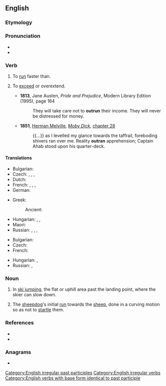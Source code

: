 ==English==

===Etymology===
{{prefix|en|out|run}}

===Pronunciation===
* {{rhymes|en|ʌn|s=2}}
* {{IPA|en|/ˈaʊtɹʌn/}}

===Verb===
{{en-verb|outruns|outrunning|outran|outrun}}

# {{lb|en|transitive}} To [[run]] faster than.
#: {{ux|en|Can a tiger '''outrun''' a lion?}}
#: {{ux|en|I don't need to '''outrun''' the bear; I just need to '''outrun''' you.}}
# {{lb|en|transitive}} To [[exceed]] or overextend.
#* '''1813''', Jane Austen, ''Pride and Prejudice'', Modern Library Edition (1995), page 164
#*: They will take care not to '''outrun''' their income. They will never be distressed for money.
#* '''1851''', [[w:Herman Melville|Herman Melville]], ''[[w:Moby Dick|Moby Dick]]'', [[s:Moby-Dick/Chapter 28|chapter 28]]
#*: {{...}} as I levelled my glance towards the taffrail, foreboding shivers ran over me. Reality '''outran''' apprehension; Captain Ahab stood upon his quarter-deck.

====Translations====
{{trans-top|run faster}}
* Bulgarian: {{t+|bg|изпреварвам}}
* Czech: {{t|cs|předběhnout|pf}}, {{t|cs|předbíhat|impf}}, {{t|cs|předhonit|pf}}, {{t|cs|předhánět|impf}}
* Dutch: {{t+|nl|ontlopen}}
* French: {{t|fr|[[prendre]] [[de]] [[l']][[avance]] [[sur]]}}, {{t+|fr|distancer}}, {{t+|fr|prendre de vitesse}}, {{t+|fr|semer}}
* German: {{t+|de|überholen}}
{{trans-mid}}
* Greek:
*: Ancient: {{t|grc|παρέρχομαι}}
* Hungarian: {{t+|hu|lehagy}}, {{t|hu|[[gyorsabban]] [[fut]]}}, {{t|hu|[[megelőz]]/[[leelőz]] ([[futásban]])}}
* Maori: {{t|mi|kaikape}}
* Russian: {{t+|ru|обгоня́ть|impf}}, {{t+|ru|обогна́ть|pf}}, {{t+|ru|опережа́ть|impf}}, {{t+|ru|опереди́ть|pf}}
{{trans-bottom}}

{{trans-top-see|exceed|exceed}}
* Bulgarian: {{t+|bg|надминавам}}
* Czech: {{t+|cs|překročit|pf}}
* French: {{t+|fr|dépasser}}
{{trans-mid}}
* Hungarian: {{q|something positive}} {{t+|hu|túlszárnyal}}, {{t+|hu|meghalad}}
* Russian: {{t+|ru|превосходи́ть|impf}}, {{t+|ru|превзойти́|pf}}
{{trans-bottom}}

===Noun===
{{en-noun}}

# {{lb|en|skiing}} In [[ski jumping]], the flat or uphill area past the landing point, where the skier can slow down.
#: {{cot|en|inrun}}
# {{lb|en|sheepdog trials}} The [[sheepdog]]'s initial [[run]] towards the [[sheep]], done in a curving motion so as not to [[startle]] them.

===References===
* {{R:Century 1911}}
* {{R:Webster 1913}}

===Anagrams===
* {{anagrams|en|a=nortuu|run out|run-out|runout}}

[[Category:English irregular past participles]]
[[Category:English irregular verbs]]
[[Category:English verbs with base form identical to past participle]]